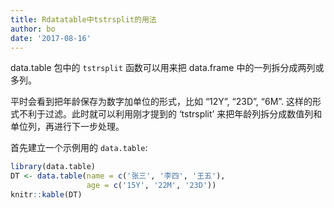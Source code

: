 ```yaml
---
title: Rdatatable中tstrsplit的用法
author: bo
date: '2017-08-16'
---
```


data.table 包中的 `tstrsplit` 函数可以用来把 data.frame 中的一列拆分成两列或多列。

平时会看到把年龄保存为数字加单位的形式，比如 "12Y", "23D", "6M". 这样的形式不利于过滤。此时就可以利用刚才提到的 'tstrsplit' 来把年龄列拆分成数值列和单位列，再进行下一步处理。

首先建立一个示例用的 `data.table`: 
```r
library(data.table)
DT <- data.table(name = c('张三', '李四', '王五'),
                 age = c('15Y', '22M', '23D'))
knitr::kable(DT)
```

